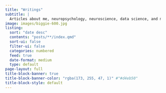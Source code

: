 ```yaml
---
title: "Writings"
subtitle: |
  Articles about me, neuropsychology, neuroscience, data science, and mental health
image: images/biggie-600.jpg
listing:
  sort: "date desc"
  contents: "posts/**/index.qmd"
  sort-ui: false
  filter-ui: false
  categories: numbered
  feed: true
  date-format: medium
  type: default
page-layout: full
title-block-banner: true
title-block-banner-color: "rgba(173, 255, 47, 1)" #"#d4eb50"
title-block-style: default
---
```


